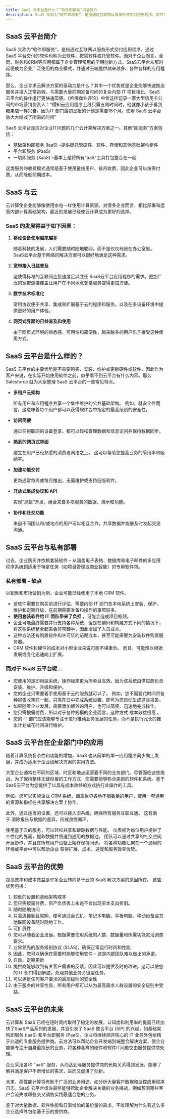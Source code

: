```yaml
---
title: SaaS 云平台是什么？“软件即服务”内容简介
description: SaaS 又称为“软件即服务”，是指通过互联网以服务形式交付应用程序。您只需按需付费，所以成本效益很高 。
---
```


## SaaS 云平台简介

SaaS 又称为“软件即服务”，是指通过互联网以服务形式交付应用程序，通过 SaaS 平台交付的软件也称为云软件、按需软件或托管软件。而对于企业而言，合同、财务和CRM等应用都属于企业管理常用的早期创新方式。SaaS云平台从那时起便成为企业广泛使用的商业模式，并通过云端提供越来越多、各种各样的应用程序。

那么，企业寻求云解决方案的驱动力是什么？其中一个优势就是企业能够快速推出服务并投入正常运转。与需要大量前期准备时间的复杂内部 IT 项目相比，SaaS 云平台的操作运行更快速简便。《哈佛商业评论》中曾这样记录一家大型信用卡公司的市场营销负责人：“得知云应用程序上线只需五周时间时，他就像小孩子看到糖果店一样兴奋。因为IT 部门最初呈报的计划是需要18个月。使用 SaaS 云平台后大大缩减了所需的时间”

SaaS 云平台是应对企业IT问题的几个云计算解决方案之一。其他“即服务”方案包括：

* 基础架构即服务 (IaaS) –提供商托管硬件、软件、存储和其他基础架构组件
* 平台即服务 (PaaS)
* 一切即服务 (XaaS) –基本上是将所有"aaS"工具打包整合在一起

这类服务的收费模式通常是基于使用量按用户、按月收费，因此企业可以按需付费，从而降低前期成本。

## SaaS 与云

云计算使企业能够像使用水电一样使用计算资源。对很多企业而言，相比部署和运营内部计算基础架构，最近的发展已经使云计算成为更好的选择。

### SaaS 的发展得益于如下因素：

1. **移动设备使用越来越多**

   随着科技的发展，人们需要随时随地联网，而不是仅仅局限在办公室里。SaaS云平台基于网络的解决方案可以很好地满足这种需求。
2. **宽带接入日益普及**

   这使得标准的互联网连接速度足以胜任 SaaS云平台应用程序的需求。更加广泛的宽带连接覆盖让用户在不同地点登录服务变得更加方便。
3. **数字技术标准化**

   常用协议便于共享、集成和扩展基于云的程序和服务，以及在多设备环境中提供更好的用户体验。
4. **网页式界面的日益普及和使用**

   由于网页式环境的熟悉感、可用性和简便性，越来越多的用户乐于接受这种使用方式。

## SaaS 云平台是什么样的？

SaaS 云平台的主要优势是不需要购买、安装、维护或更新硬件或软件，因此作为客户来说，在实际开始使用软件之前，似乎看不到云平台有什么内容。那么 Salesforce 就为大家整理 SaaS 云平台的一些常见特点。

* **多租户云架构**

  所有用户和应用程序共享一个集中维护的公共基础架构。 例如，就安全性而言，这意味着每个用户都可以获得软件包中指定的最高级别的安全性。
* **访问简便**

  通过任何联网的设备登录，都可以轻松管理数据和信息访问并保持数据同步。
* **熟悉的网页式界面**

  建立在用户已经熟悉的消费者网络之上。 这可以帮助您提高业务的采用率和吸纳率。
* **加速功能交付**

  更新通常每周或每月推出，无需维护或支持旧版软件。
* **开放式集成协议和 API**

  实现“混搭”开发，组合来自多项服务的数据、演示和功能。
* **协作和社交功能**

  来自不同团队和/或地点的用户可以相互合作，共享数据并能够及时发起交流沟通。

## SaaS 云平台与私有部署

过去，企业购买并依赖套装软件 – 从涵盖电子表格、数据库和电子邮件的多应用程序系统到适用于特定任务（如项目管理或商业智能）的专用软件包。

### 私有部署 – 缺点

以销售和市场营销为例，企业可能已经使用了本地 CRM 软件。

* 该软件需要在购买前进行评估，需要内部 IT 部门在本地系统上安装、保护、维护和定期升级，在前期需要准备和操作的事项较多。
* **使用套装软件给 IT 团队带来了负担** ，可能会造成项目瓶颈。
* 企业可能最终需要并行支持各种系统，但是在编码和构建方式不同的情况下，将这些系统整合起来会非常棘手，因此增加了人员成本。
* 这种方法还有购置软件和许可证的前期成本，甚至可能需要为安装软件购置服务器。
* CRM 软件和硬件的成本对小型企业来说可能不堪重负。 而且，可能难以根据发展或变化迅速向上扩展。

### 而对于 SaaS 云平台呢…

* 您使用的是即用型系统，操作起来更为简单且高效。因为该系统由供应商负责安装、维护、升级和保护。
* 您的企业只需要着手使用基于云的服务就可以了。 例如，您不需要花时间将各种报告收集在一起，只需在云中完成系统设置，即可为您自动生成这些报告。
* 如果随着企业发展，需要添加额外的用户，也可以简便、迅速地完成操作。
* 您只需按需付费，所以对于各种规模的企业而言，这种方式 成本效益很高 。
* 您的 IT 部门应该能够专注于进行推动业务发展的任务，而不是执行冗长的推出计划或花时间进行维护。

## SaaS 云平台在企业部门中的应用

随着计算系统复杂性和功能的增加，SaaS 也从简单的单一应用程序同步向上发展，并成为适用于企业级解决方案的实用方法。

大型企业通常在不同的区域、时区和地点运营着不同的业务部门。尽管面临这些挑战，为了保持整体无缝衔接的工作方式，您需要能够弥合差距的软件和系统。基于 SaaS云平台为您提供了以具有成本效益的方式执行此操作的工具。

例如，您可以实施企业 CRM 系统，涵盖世界各地不限数量的用户，使用一套通用的资源和指标在共享解决方案上协作。

此外，通过适当的设置，还可以接入旧系统，确保所有服务互联互通。 这有助于 消除报告与数据的差异，形成良性循环。

使用基于云的服务，可以轻松共享和跟踪数据与性能。 仪表板为每位用户提供了个性化的界面，提取数据并馈送到通用的数据池。 团队可以通过共享的社交空间开展协作，并且在所有用户设备上始终保持同步。 将各种功能汇聚在一个通用的环境或平台中可以帮助企业 获得扩展、成本、速度和服务效率优势。

## SaaS 云平台的优势

提高效率和成本效益是许多企业转向基于云的 SaaS 解决方案的原因所在。 这些优势包括：

 1. 较低的设置和基础架构成本
 2. 您只需按需付费，资产负债表上永远不会出现资本支出折旧。
 3. 随时随地访问
 4. 只需连接到互联网，便可通过台式机、笔记本电脑、平板电脑、移动设备或其他联网设备随时随地工作。
 5. 可扩展性
 6. 您可以随着企业发展，根据需要使用系统的人数、数据量和所需功能灵活调整要求。
 7. 业界领先的服务级别协议 (SLAS)，确保正常运行时间和性能
 8. 因此，您可以确保在需要时能够使用软件 – 这是内部团队难以做出的承诺。
 9. 自动、定期更新
10. 提供商能够收到有关客户需求的反馈，因此可以提供及时的改进。这可以使您的 IT 部门得到解脱，处理其他业务关键型任务。
11. 可以满足任何客户要求的最高级别的安全性
12. 由于服务的共享性质，所有用户都可以从为最高需求人群设置的安全级别中受益。

## SaaS 云平台的未来

云计算和 SaaS 已经在短时间内取得了稳定的发展。认知度和利用率的提高已经加快了SaaS产品系列的发展，并且引发了 SaaS 整合平台 (SIP) 的兴起，如基础架构即服务 (IaaS) 和平台即服务 (PaaS)。企业将继续把非核心的 IT 业务外包给精于此道的专业服务提供商。云方法可以帮助企业开发端到端整合解决方案，使企业能够专注于自身最擅长的业务，将各种各样的硬件和软件IT问题交由服务提供商处理。

企业采用各种 "aaS" 服务，从而达到与服务提供商的长期关系得到发展，能够了解并满足客户不断增长的需求，进而又促进了创新。

未来，高性能计算将有助于广泛的业务用途，如分析大量客户数据和监控应用程序日志。SaaS 云平台或许最终能够帮助企业解决关键的业务挑战，例如预测哪些客户会流失或哪些交叉销售实践最适合您的业务。

鉴于对大量数据、软件性能和日渐增加的备份量的需求，不难理解为什么有这么多企业选择外包给基于云的提供商。